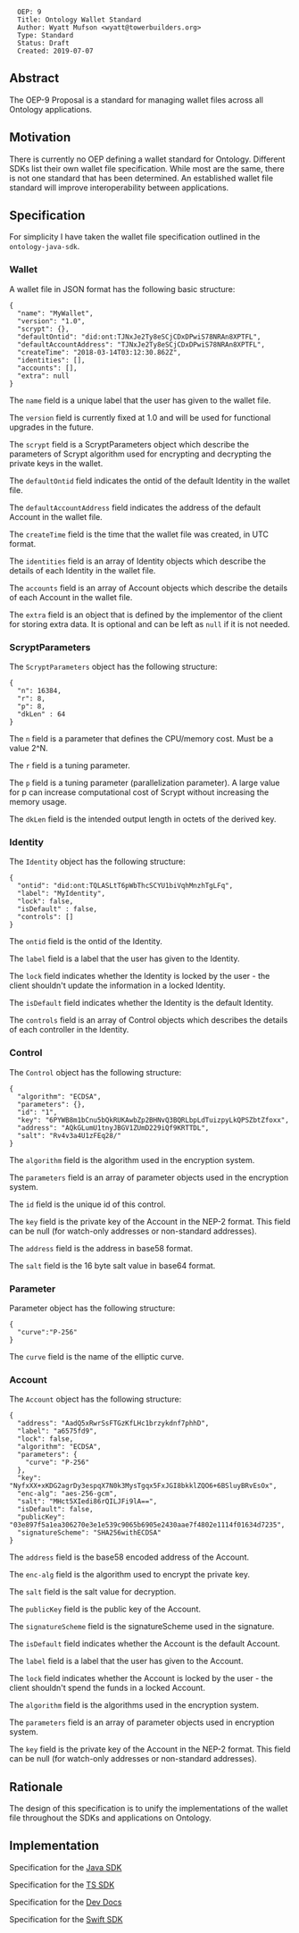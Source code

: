<pre>
  OEP: 9
  Title: Ontology Wallet Standard
  Author: Wyatt Mufson <wyatt@towerbuilders.org>
  Type: Standard
  Status: Draft
  Created: 2019-07-07
</pre>

==Abstract==

The OEP-9 Proposal is a standard for managing wallet files across all Ontology applications.

==Motivation==

There is currently no OEP defining a wallet standard for Ontology.
Different SDKs list their own wallet file specification.
While most are the same, there is not one standard that has been determined.
An established wallet file standard will improve interoperability between applications.

==Specification==

For simplicity I have taken the wallet file specification outlined in the <code>ontology-java-sdk</code>.

===Wallet===

A wallet file in JSON format has the following basic structure:

<pre>
{
  "name": "MyWallet",
  "version": "1.0",
  "scrypt": {},
  "defaultOntid": "did:ont:TJNxJe2Ty8eSCjCDxDPwiS78NRAn8XPTFL",
  "defaultAccountAddress": "TJNxJe2Ty8eSCjCDxDPwiS78NRAn8XPTFL",
  "createTime": "2018-03-14T03:12:30.862Z",
  "identities": [],
  "accounts": [],
  "extra": null
}
</pre>

The <code>name</code> field is a unique label that the user has given to the wallet file.

The <code>version</code> field is currently fixed at 1.0 and will be used for functional upgrades in the future.

The <code>scrypt</code> field is a ScryptParameters object which describe the parameters of Scrypt algorithm used for encrypting and decrypting the private keys in the wallet.

The <code>defaultOntid</code> field indicates the ontid of the default Identity in the wallet file.

The <code>defaultAccountAddress</code> field indicates the address of the  default Account in the wallet file.

The <code>createTime</code> field is the time that the wallet file was created, in UTC format.

The <code>identities</code> field is an array of Identity objects which describe the details of each Identity in the wallet file.

The <code>accounts</code> field is an array of Account objects which describe the details of each Account in the wallet file.

The <code>extra</code> field is an object that is defined by the implementor of the client for storing extra data.
It is optional and can be left as <code>null</code> if it is not needed.

===ScryptParameters===

The <code>ScryptParameters</code> object has the following structure:

<pre>
{
  "n": 16384,
  "r": 8,
  "p": 8,
  "dkLen" : 64
}
</pre>

The <code>n</code> field is a parameter that defines the CPU/memory cost.
Must be a value 2^N.

The <code>r</code> field is a tuning parameter.

The <code>p</code> field is a tuning parameter (parallelization parameter).
A large value for p can increase computational cost of Scrypt without increasing the memory usage.

The <code>dkLen</code> field is the intended output length in octets of the derived key.

===Identity===

The <code>Identity</code> object has the following structure:

<pre>
{
  "ontid": "did:ont:TQLASLtT6pWbThcSCYU1biVqhMnzhTgLFq",
  "label": "MyIdentity",
  "lock": false,
  "isDefault" : false,
  "controls": []
}
</pre>

The <code>ontid</code> field is the ontid of the Identity.

The <code>label</code> field is a label that the user has given to the Identity.

The <code>lock</code> field indicates whether the Identity is locked by the user - the client shouldn't update the information in a locked Identity.

The <code>isDefault</code> field indicates whether the Identity is the default Identity.

The <code>controls</code> field is an array of Control objects which describes the details of each controller in the Identity.

===Control===

The <code>Control</code> object has the following structure:

<pre>
{
  "algorithm": "ECDSA",
  "parameters": {},
  "id": "1",
  "key": "6PYWB8m1bCnu5bQkRUKAwbZp2BHNvQ3BQRLbpLdTuizpyLkQPSZbtZfoxx",
  "address": "AQkGLumU1tnyJBGV1ZUmD229iQf9KRTTDL",
  "salt": "Rv4v3a4U1zFEq28/"
}
</pre>

The <code>algorithm</code> field is the algorithm used in the encryption system.

The <code>parameters</code> field is an array of parameter objects used in the encryption system.

The <code>id</code> field is the unique id of this control.

The <code>key</code> field is the private key of the Account in the NEP-2 format.
This field can be null (for watch-only addresses or non-standard addresses).

The <code>address</code> field is the address in base58 format.

The <code>salt</code> field is the 16 byte salt value in base64 format.

===Parameter===

Parameter object has the following structure:

<pre>
{
  "curve":"P-256"
}
</pre>

The <code>curve</code> field is the name of the elliptic curve.

===Account===

The <code>Account</code> object has the following structure:

<pre>
{
  "address": "AadQ5xRwrSsFTGzKfLHc1brzykdnf7phhD",
  "label": "a6575fd9",
  "lock": false,
  "algorithm": "ECDSA",
  "parameters": {
    "curve": "P-256"
  },
  "key": "NyfxXX+xKDG2agrDy3espqX7N0k3MysTgqx5FxJGI8bkklZQO6+6BSluyBRvEsOx",
  "enc-alg": "aes-256-gcm",
  "salt": "MHct5XIedi86rQILJFi9lA==",
  "isDefault": false,
  "publicKey": "03e897f5a1ea306270e3e1e539c9065b6905e2430aae7f4802e1114f01634d7235",
  "signatureScheme": "SHA256withECDSA"
}
</pre>

The <code>address</code> field is the base58 encoded address of the Account.

The <code>enc-alg</code> field is the algorithm used to encrypt the private key.

The <code>salt</code> field is the salt value for decryption.

The <code>publicKey</code> field is the public key of the Account.

The <code>signatureScheme</code> field is the signatureScheme used in the signature.

The <code>isDefault</code> field indicates whether the Account is the default Account.

The <code>label</code> field is a label that the user has given to the Account.

The <code>lock</code> field indicates whether the Account is locked by the user - the client shouldn't spend the funds in a locked Account.

The <code>algorithm</code> field is the algorithms used in the encryption system.

The <code>parameters</code> field is an array of parameter objects used in encryption system.

The <code>key</code> field is the private key of the Account in the NEP-2 format.
This field can be null (for watch-only addresses or non-standard addresses).


==Rationale==

The design of this specification is to unify the implementations of the wallet file throughout the SDKs and applications on Ontology.

==Implementation==

Specification for the [[https://github.com/ontio/ontology-java-sdk/blob/master/docs/en/Wallet_File_Specification_en.md | Java SDK]]

Specification for the [[https://github.com/ontio/ontology-ts-sdk/blob/master/docs/en/Wallet_File_Specification.md | TS SDK]]

Specification for the [[https://dev-docs.ont.io/#/docs-en/SDKs/01-wallet-file-specification | Dev Docs]]

Specification for the [[https://github.com/Ryucoin/neovm-utils/blob/master/docs/ont-wallet.md | Swift SDK]]
